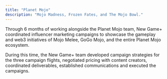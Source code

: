 ```yaml
---
title: "Planet Mojo"
description: "Mojo Madness, Frozen Fates, and The Mojo Bowl."
---
```


Through 6 months of working alongside the Planet Mojo team, New Game+ coordinated influencer marketing campaigns to showcase the gameplay and web3 initiatives of Mojo Melee, GoGo Mojo, and the entire Planet Mojo ecosystem.&#x20;


During this time, the New Game+ team developed campaign strategies for the three campaign flights, negotiated pricing with content creators, coordinated deliverables, established communications and executed the campaigns.